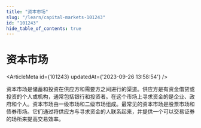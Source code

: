 ```yaml
---
title: "资本市场"
slug: "/learn/capital-markets-101243"
id: "101243"
hide_table_of_contents: true
---
```



# 资本市场

<ArticleMeta id={101243} updatedAt={'2023-09-26 13:58:54'} />
<div className='border-solid border-b border-t-0 my-4 border-[var(--ifm-color-gray-300)]' />

资本市场是储蓄和投资在供应方和需要方之间进行的渠道。供应方是有资金借贷或投资的个人或机构，通常包括银行和投资者。在这个市场上寻求资金的是企业、政府和个人。资本市场由一级市场和二级市场组成。最常见的资本市场是股票市场和债券市场。它们通过将供应方与寻求资金的人联系起来，并提供一个可以交易证券的场所来提高交易效率。
